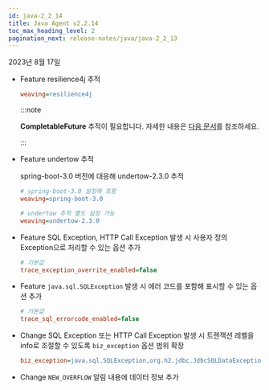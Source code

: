 ```yaml
---
id: java-2_2_14
title: Java Agent v2.2.14
toc_max_heading_level: 2
pagination_next: release-notes/java/java-2_2_13
---
```


2023년 8월 17일

- <Status>Feature</Status> resilience4j 추적

  ```ini title='whatap.conf'
  weaving=resilience4j
  ```

  :::note

  **CompletableFuture** 추적이 필요합니다. 자세한 내용은 [다음 문서](../../java/async-tracking)를 참조하세요.

  :::

- <Status>Feature</Status> undertow 추적

  spring-boot-3.0 버전에 대응해 undertow-2.3.0 추적

  ```ini title='whatap.conf'
  # spring-boot-3.0 설정에 포함
  weaving=spring-boot-3.0
  
  # undertow 추적 별도 설정 가능
  weaving=undertow-2.3.0
  ```

- <Status>Feature</Status> SQL Exception, HTTP Call Exception 발생 시 사용자 정의 Exception으로 처리할 수 있는 옵션 추가

  ```ini title='whatap.conf'
  # 기본값
  trace_exception_overrite_enabled=false
  ```

- <Status>Feature</Status> <code>java.sql.SQLException</code> 발생 시 에러 코드를 포함해 표시할 수 있는 옵션 추가

  ```ini title='whatap.conf'
  # 기본값
  trace_sql_errorcode_enabled=false
  ```

- <Status>Change</Status> SQL Exception 또는 HTTP Call Exception 발생 시 트랜잭션 레벨을 info로 조절할 수 있도록 <code>biz_exception</code> 옵션 범위 확장

    ```ini title='whatap.conf'
    biz_exception=java.sql.SQLException,org.h2.jdbc.JdbcSQLDataException
    ```

- <Status>Change</Status> <code>NEW_OVERFLOW</code> 알림 내용에 데이터 정보 추가